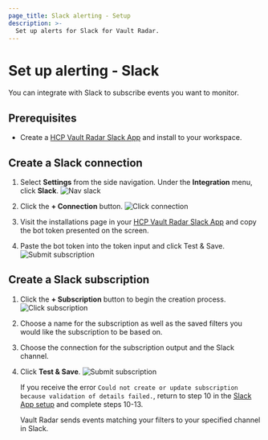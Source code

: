 ```yaml
---
page_title: Slack alerting - Setup
description: >-
  Set up alerts for Slack for Vault Radar.
---
```


# Set up alerting - Slack

You can integrate with Slack to subscribe events you want to monitor.

## Prerequisites

- Create a [HCP Vault Radar Slack App](/hcp/docs/vault-radar/get-started/set-up-alerting/slack/slack-app/) and install to your workspace.

## Create a Slack connection

1. Select **Settings** from the side navigation. Under the **Integration** menu, click **Slack**.
   ![Nav slack](/img/docs/vault-radar/integrations/slack/slack-int-1.png)

1. Click the **+ Connection** button.
   ![Click connection](/img/docs/vault-radar/integrations/slack/slack-int-2.png)

1. Visit the installations page in your [HCP Vault Radar Slack App](https://api.slack.com/apps/) and copy the bot token presented on the screen.

1. Paste the bot token into the token input and click Test & Save.
   ![Submit subscription](/img/docs/vault-radar/integrations/slack/slack-int-3.png)


## Create a Slack subscription

1. Click the **+ Subscription** button to begin the creation process.
   ![Click subscription](/img/docs/vault-radar/integrations/slack/slack-int-4.png)

1. Choose a name for the subscription as well as the saved filters you would like the subscription to be based on.

1. Choose the connection for the subscription output and the Slack channel.

1. Click **Test & Save**.
   ![Submit subscription](/img/docs/vault-radar/integrations/slack/slack-int-5.png)

   <Warning>

   If you receive the error `Could not create or update subscription because
   validation of details failed.`, return to step 10 in the [Slack App
   setup](/hcp/docs/vault-radar/get-started/set-up-alerting/slack/slack-app)
   and complete steps 10-13.
   
   </Warning>
   
   Vault Radar sends events matching your filters to your specified channel in Slack.